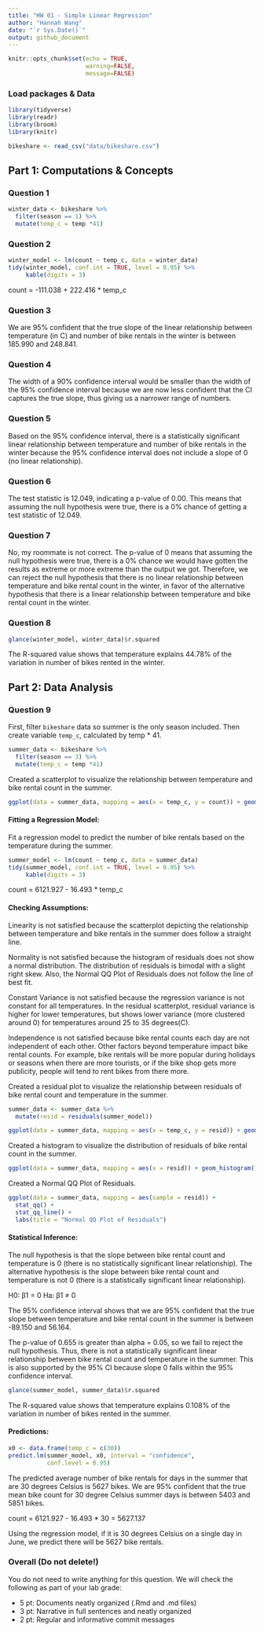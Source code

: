 ```yaml
---
title: "HW 01 - Simple Linear Regression"
author: "Hannah Wang"
date: "`r Sys.Date()`"
output: github_document
---
```


```r
knitr::opts_chunk$set(echo = TRUE,
                      warning=FALSE, 
                      message=FALSE)
```

### Load packages & Data

```r
library(tidyverse)
library(readr)
library(broom)
library(knitr)
```

```r
bikeshare <- read_csv("data/bikeshare.csv")
```

## Part 1: Computations & Concepts 

### Question 1

```r
winter_data <- bikeshare %>%
  filter(season == 1) %>%
  mutate(temp_c = temp *41)
```

### Question 2

```r
winter_model <- lm(count ~ temp_c, data = winter_data)
tidy(winter_model, conf.int = TRUE, level = 0.95) %>%
     kable(digits = 3)
```

count = -111.038 + 222.416 * temp_c

### Question 3

We are 95% confident that the true slope of the linear relationship between temperature (in C) and number of bike rentals in the winter is between 185.990 and 248.841.

### Question 4

The width of a 90% confidence interval would be smaller than the width of the 95% confidence interval because we are now less confident that the CI captures the true slope, thus giving us a narrower range of numbers.

### Question 5

Based on the 95% confidence interval, there is a statistically significant linear relationship between temperature and number of bike rentals in the winter because the 95% confidence interval does not include a slope of 0 (no linear relationship).

### Question 6

The test statistic is 12.049, indicating a p-value of 0.00. This means that assuming the null hypothesis were true, there is a 0% chance of getting a test statistic of 12.049.

### Question 7

No, my roommate is not correct. The p-value of 0 means that assuming the null hypothesis were true, there is a 0% chance we would have gotten the results as extreme or more extreme than the output we got. Therefore, we can reject the null hypothesis that there is no linear relationship between temperature and bike rental count in the winter, in favor of the alternative hypothesis that there is a linear relationship between temperature and bike rental count in the winter.

### Question 8

```r
glance(winter_model, winter_data)$r.squared
```
The R-squared value shows that temperature explains 44.78% of the variation in number of bikes rented in the winter.

## Part 2: Data Analysis

### Question 9

First, filter `bikeshare` data so summer is the only season included. Then create variable `temp_c`, calculated by temp * 41.

```r
summer_data <- bikeshare %>%
  filter(season == 3) %>%
  mutate(temp_c = temp *41)
```

Created a scatterplot to visualize the relationship between temperature and bike rental count in the summer.

```r
ggplot(data = summer_data, mapping = aes(x = temp_c, y = count)) + geom_point() + labs(title = "Relationship between Temperature and Bike Rental Count in Summer", x = "Temperature (in C)", y = "Number of Bike Rentals")
```

#### Fitting a Regression Model:

Fit a regression model to predict the number of bike rentals based on the temperature during the summer.

```r
summer_model <- lm(count ~ temp_c, data = summer_data)
tidy(summer_model, conf.int = TRUE, level = 0.95) %>%
     kable(digits = 3)
```

count = 6121.927 - 16.493 * temp_c

#### Checking Assumptions:

Linearity is not satisfied because the scatterplot depicting the relationship between temperature and bike rentals in the summer does follow a straight line.

Normality is not satisfied because the histogram of residuals does not show a normal distribution. The distribution of residuals is bimodal with a slight right skew. Also, the Normal QQ Plot of Residuals does not follow the line of best fit.

Constant Variance is not satisfied because the regression variance is not constant for all temperatures. In the residual scatterplot, residual variance is higher for lower temperatures, but shows lower variance (more clustered around 0) for temperatures around 25 to 35 degrees(C).

Independence is not satisfied because bike rental counts each day are not independent of each other. Other factors beyond temperature impact bike rental counts. For example, bike rentals will be more popular during holidays or seasons when there are more tourists, or if the bike shop gets more publicity, people will tend to rent bikes from there more.

Created a residual plot to visualize the relationship between residuals of bike rental count and temperature in the summer.

```r
summer_data <- summer_data %>%
  mutate(resid = residuals(summer_model))
```

```r
ggplot(data = summer_data, mapping = aes(x = temp_c, y = resid)) + geom_point() + labs(title = "Residual Plot of Bike Rental Count vs. Temperature in Summer", x = "Temperature (in C)", y = "Residual") + geom_hline(yintercept = 0, color ="red")
```

Created a histogram to visualize the distribution of residuals of bike rental count in the summer.

```r
ggplot(data = summer_data, mapping = aes(x = resid)) + geom_histogram() + labs(title = "Distribution of Residuals", x = "Residual", y = "Count")
```

Created a Normal QQ Plot of Residuals.

```r
ggplot(data = summer_data, mapping = aes(sample = resid)) + 
  stat_qq() + 
  stat_qq_line() +
  labs(title = "Normal QQ Plot of Residuals")
```

#### Statistical Inference: 

The null hypothesis is that the slope between bike rental count and temperature is 0 (there is no statistically significant linear relationship). The alternative hypothesis is the slope between bike rental count and temperature is not 0 (there is a statistically significant linear relationship).

H0: β1 = 0
Ha: β1 ≠ 0

The 95% confidence interval shows that we are 95% confident that the true slope between temperature and bike rental count in the summer is between -89.150 and 56.164.

The p-value of 0.655 is greater than alpha = 0.05, so we fail to reject the null hypothesis. Thus, there is not a statistically significant linear relationship between bike rental count and temperature in the summer. This is also supported by the 95% CI because slope 0 falls within the 95% confidence interval.

```r
glance(summer_model, summer_data)$r.squared
```
The R-squared value shows that temperature explains 0.108% of the variation in number of bikes rented in the summer.

#### Predictions:

```r
x0 <- data.frame(temp_c = c(30))
predict.lm(summer_model, x0, interval = "confidence",
           conf.level = 0.95)
```

The predicted average number of bike rentals for days in the summer that are 30 degrees Celsius is 5627 bikes. We are 95% confident that the true mean bike count for 30 degree Celsius summer days is between 5403 and 5851 bikes.

count = 6121.927 - 16.493 * 30 = 5627.137

Using the regression model, if it is 30 degrees Celsius on a single day in June, we predict there will be 5627 bike rentals.

### Overall (Do not delete!)

You do not need to write anything for this question. We will check the following as part of your lab grade: 

- 5 pt: Documents neatly organized (.Rmd and .md files)	
- 3 pt: Narrative in full sentences and neatly organized
- 2 pt: Regular and informative commit messages	


